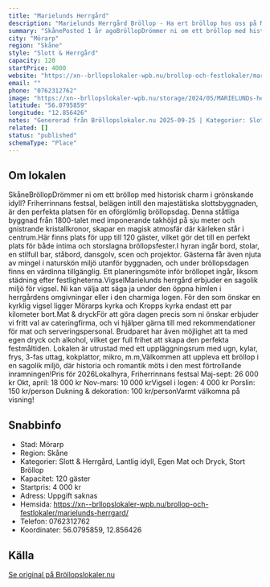 ```yaml
---
title: "Marielunds Herrgård"
description: "Marielunds Herrgård Bröllop - Ha ert bröllop hos oss på Marielunds Herrgård. Se vår fina Bröllopslokal. Skicka gärna en förfrågan så hjälper vi Er!"
summary: "SkånePosted 1 år agoBröllopDrömmer ni om ett bröllop med historisk charm i grönskande idyll? Friherrinnans festsal, belägen intill den majestätiska slottsbyggnaden, är den perfekta platsen för en…"
city: "Mörarp"
region: "Skåne"
style: "Slott & Herrgård"
capacity: 120
startPrice: 4000
website: "https://xn--brllopslokaler-wpb.nu/brollop-och-festlokaler/marielunds-herrgard/"
email: ""
phone: "0762312762"
image: "https://xn--brllopslokaler-wpb.nu/storage/2024/05/MARIELUNDs-herrgard-brollop-brollopslokal-skane-helsingborg-bjuv.webp"
latitude: "56.0795859"
longitude: "12.856426"
notes: "Genererad från Bröllopslokaler.nu 2025-09-25 | Kategorier: Slott & Herrgård, Lantlig idyll, Egen Mat och Dryck, Stort Bröllop"
related: []
status: "published"
schemaType: "Place"
---
```


## Om lokalen

SkåneBröllopDrömmer ni om ett bröllop med historisk charm i grönskande idyll? Friherrinnans festsal, belägen intill den majestätiska slottsbyggnaden, är den perfekta platsen för en oförglömlig bröllopsdag. Denna ståtliga byggnad från 1800-talet med imponerande takhöjd på sju meter och gnistrande kristallkronor, skapar en magisk atmosfär där kärleken står i centrum.Här finns plats för upp till 120 gäster, vilket gör det till en perfekt plats för både intima och storslagna bröllopsfester.I hyran ingår bord, stolar, en stilfull bar, ståbord, dansgolv, scen och projektor. Gästerna får även njuta av mingel i naturskön miljö utanför byggnaden, och under bröllopsdagen finns en värdinna tillgänglig. Ett planeringsmöte inför bröllopet ingår, liksom städning efter festligheterna.VigselMarielunds herrgård erbjuder en sagolik miljö för vigsel. Ni kan välja att säga ja under den öppna himlen i herrgårdens omgivningar eller i den charmiga logen. För den som önskar en kyrklig vigsel ligger Mörarps kyrka och Kropps kyrka endast ett par kilometer bort.Mat & dryckFör att göra dagen precis som ni önskar erbjuder vi fritt val av cateringfirma, och vi hjälper gärna till med rekommendationer för mat och serveringspersonal. Brudparet har även möjlighet att ta med egen dryck och alkohol, vilket ger full frihet att skapa den perfekta festmåltiden. Lokalen är utrustad med ett uppläggningsrum med ugn, kylar, frys, 3-fas uttag, kokplattor, mikro, m.m,Välkommen att uppleva ett bröllop i en sagolik miljö, där historia och romantik möts i den mest förtrollande inramningen!Pris för 2026Lokalhyra, Friherrinnans festsal Maj-sept: 26 000 kr Okt, april: 18 000 kr Nov-mars: 10 000 krVigsel i logen: 4 000 kr Porslin: 150 kr/person Dukning & dekoration: 100 kr/personVarmt välkomna på visning!

## Snabbinfo

- Stad: Mörarp
- Region: Skåne
- Kategorier: Slott & Herrgård, Lantlig idyll, Egen Mat och Dryck, Stort Bröllop
- Kapacitet: 120 gäster
- Startpris: 4 000 kr
- Adress: Uppgift saknas
- Hemsida: https://xn--brllopslokaler-wpb.nu/brollop-och-festlokaler/marielunds-herrgard/
- Telefon: 0762312762
- Koordinater: 56.0795859, 12.856426

## Källa

[Se original på Bröllopslokaler.nu](https://xn--brllopslokaler-wpb.nu/brollop-och-festlokaler/marielunds-herrgard/)
